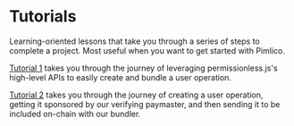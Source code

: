 
<VersionWarning version="0.1" />

# Tutorials

Learning-oriented lessons that take you through a series of steps to complete a project. Most useful when you want to get started with Pimlico.

[Tutorial 1](/permissionless/core/v0_1/tutorial/tutorial-1) takes you through the journey of leveraging permissionless.js's high-level APIs to easily create and bundle a user operation.

[Tutorial 2](/permissionless/core/v0_1/tutorial/tutorial-2) takes you through the journey of creating a user operation, getting it sponsored by our verifying paymaster, and then sending it to be included on-chain with our bundler.
